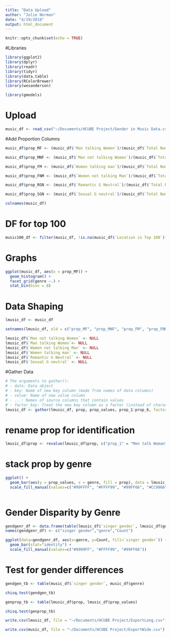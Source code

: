 ```yaml
---
title: "Data Upload"
author: "Julie Norman"
date: "4/19/2018"
output: html_document
---
```


```r
knitr::opts_chunk$set(echo = TRUE)
```

#Libraries
```r
library(ggplot2)
library(dplyr)
library(readr)
library(tidyr)
library(data.table)
library(RColorBrewer)
library(wesanderson)

library(gmodels)
```


# Upload
```r
music_df <- read_csv("~/Documents/HCUBE Project/Gender in Music Data.csv")

```

#Add Proportion Columns
```r
music_df$prop_MF <- (music_df$`Man talking Women`)/(music_df$`Total Number of Lines`)

music_df$prop_MNF <- (music_df$`Man not talking Women`)/(music_df$`Total Number of Lines`)

music_df$prop_FM <- (music_df$`Women talking man`)/(music_df$`Total Number of Lines`)

music_df$prop_FNM <- (music_df$`Women not talking Man`)/(music_df$`Total Number of Lines`)

music_df$prop_RGN <- (music_df$`Romantic G Neutral`)/(music_df$`Total Number of Lines`)

music_df$prop_SGN <- (music_df$`Sexual G neutral`)/(music_df$`Total Number of Lines`)

colnames(music_df)

```


# DF for top 100 
```r
music100_df <- filter(music_df, !is.na(music_df$`Location in Top 100`))

```

# Graphs 

```r
ggplot(music_df, aes(x = prop_MF)) +
  geom_histogram() +
  facet_grid(genre ~.) + 
  stat_bin(bins = 8)
```

# Data Shaping

```r
lmusic_df <- music_df

setnames(lmusic_df, old = c("prop_MF", "prop_MNF", "prop_FM", "prop_FNM", "prop_RGN", "prop_SGN"), new = c("prop_1", "prop_2", "prop_3", "prop_4", "prop_5", "prop_6"))

lmusic_df$`Man not talking Women` <- NULL
lmusic_df$`Man talking Women`<- NULL
lmusic_df$`Women not talking Man` <- NULL
lmusic_df$`Women talking man` <- NULL
lmusic_df$`Romantic G Neutral` <- NULL
lmusic_df$`Sexual G neutral` <- NULL

```

#Gather Data
```r
# The arguments to gather():
# - data: Data object
# - key: Name of new key column (made from names of data columns)
# - value: Name of new value column
# - ...: Names of source columns that contain values
# - factor_key: Treat the new key column as a factor (instead of character vector)
lmusic_df <- gather(lmusic_df, prop, prop_values, prop_1:prop_6, factor_key=TRUE)

```

# rename prop for identification 
```r
lmusic_df$prop <- revalue(lmusic_df$prop, c("prop_1" = "Men talk Woman", "prop_2" = "Men not talk Woman", "prop_3" = "Woman talk Men", "prop_4" = "Woman not talk Men", "prop_5" = "Romantic Gender Neutral", "prop_6" = "Sexual Gender Neutral"))

```




# stack prop by genre
```r

ggplot() + 
  geom_bar(aes(y = prop_values, x = genre, fill = prop), data = lmusic_df, stat="identity") +
  scale_fill_manual(values=c("#99FFFF", "#FFFF99", "#99FF66", "#CC9966", "#9999FF", "#FF9966"))
  

```

# Gender Disparity by Genre
```r
gendgenr_df <- data.frame(table(lmusic_df$`singer gender`, lmusic_df$genre))
names(gendgenr_df) <- c("singer gender","genre","Count")

ggplot(data=gendgenr_df, aes(x=genre, y=Count, fill=`singer gender`)) + 
  geom_bar(stat="identity") +
  scale_fill_manual(values=c("#9999FF", "#FFFF99", "#99FF66"))

```

# Test for gender differences


```r
gendgen_tb <- table(music_df$`singer gender`, music_df$genre)
```

```r
chisq.test(gendgen_tb)
```


```r
genprop_tb <- table(lmusic_df$prop, lmusic_df$prop_values)

```

```r
chisq.test(genprop_tb)
```

```r
write.csv(lmusic_df, file = "~/Documents/HCUBE Project/ExportLong.csv")
```

```r
write.csv(music_df, file = "~/Documents/HCUBE Project/ExportWide.csv")
```
